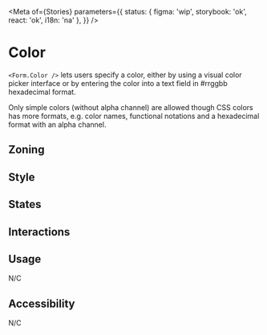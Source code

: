 

<Meta
	of={Stories}
	parameters={{
		status: { figma: 'wip', storybook: 'ok', react: 'ok', i18n: 'na' },
	}}
/>

# Color

`<Form.Color />` lets users specify a color, either by using a visual color picker interface or by entering the color into a text field in #rrggbb hexadecimal format.

Only simple colors (without alpha channel) are allowed though CSS colors has more formats, e.g. color names, functional notations and a hexadecimal format with an alpha channel.

## Zoning

<FigmaImage
	src="https://www.figma.com/file/qc8oUSyVJM67gSsbTShftt/%F0%9F%93%90-Zoning?node-id=548%3A0"
	alt="zoning image for color input"
/>

## Style

## States

<Canvas>
	<Story of={Stories.ColorStates} />
</Canvas>

## Interactions

## Usage

N/C

## Accessibility

N/C
